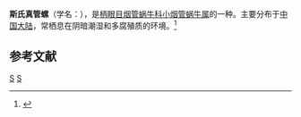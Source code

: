 {{Speciesbox
| taxon = Euphaedusa steetzneri
| binomial_authority = (Pilsbry, 1919)
}}
'''斯氏真管螺'''（学名：''{{lang|la|Euphaedusa steetzneri}}''），是[[柄眼目|柄眼目]][[烟管蜗牛科|烟管蜗牛科]][[小烟管蜗牛属|小烟管蜗牛属]]的一种。主要分布于[[中国大陆|中国大陆]]，常栖息在阴暗潮湿和多腐殖质的环境。<ref>{{cite web|url=http://shell.sinica.edu.tw/chinese/shellbase_detail.php?science_no=5954|title=国际贝库：斯氏真管螺|publisher=台湾贝类资料库|accessdate=2009-08-11|archive-date=2016-03-04|archive-url=https://web.archive.org/web/20160304103613/http://shell.sinica.edu.tw/chinese/shellbase_detail.php?science_no=5954|dead-url=no}}</ref>

== 参考文献 ==
{{reflist}}
{{taxonbar}}
[[Category:_1919年描述的动物|S]]
[[Category:小烟管蜗牛属|S]]